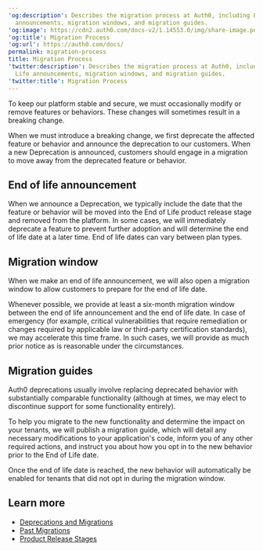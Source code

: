 ---
'og:description': Describes the migration process at Auth0, including End of Life
  announcements, migration windows, and migration guides.
'og:image': https://cdn2.auth0.com/docs-v2/1.14553.0/img/share-image.png
'og:title': Migration Process
'og:url': https://auth0.com/docs/
permalink: migration-process
title: Migration Process
'twitter:description': Describes the migration process at Auth0, including End of
  Life announcements, migration windows, and migration guides.
'twitter:title': Migration Process
---
To keep our platform stable and secure, we must occasionally modify or remove features or behaviors. These changes will sometimes result in a breaking change.

When we must introduce a breaking change, we first deprecate the affected feature or behavior and announce the deprecation to our customers. When a new Deprecation is announced, customers should engage in a migration to move away from the deprecated feature or behavior.

## End of life announcement

When we announce a Deprecation, we typically include the date that the feature or behavior will be moved into the End of Life <Tooltip tip="Product Release Stages: Phases that describe how Auth0 stages, releases, and retires product functionality." cta="View Glossary" href="/docs/glossary?term=product+release+stage">product release stage</Tooltip> and removed from the platform. In some cases, we will immediately deprecate a feature to prevent further adoption and will determine the end of life date at a later time. End of life dates can vary between plan types.

## Migration window

When we make an end of life announcement, we will also open a migration window to allow customers to prepare for the end of life date.

Whenever possible, we provide at least a six-month migration window between the end of life announcement and the end of life date. In case of emergency (for example, critical vulnerabilities that require remediation or changes required by applicable law or third-party certification standards), we may accelerate this time frame. In such cases, we will provide as much prior notice as is reasonable under the circumstances.

## Migration guides

Auth0 deprecations usually involve replacing deprecated behavior with substantially comparable functionality (although at times, we may elect to discontinue support for some functionality entirely).

To help you migrate to the new functionality and determine the impact on your tenants, we will publish a migration guide, which will detail any necessary modifications to your application's code, inform you of any other required actions, and instruct you about how you opt in to the new behavior prior to the End of Life date.

Once the end of life date is reached, the new behavior will automatically be enabled for tenants that did not opt in during the migration window.

## Learn more

* [Deprecations and Migrations](/docs/troubleshoot/product-lifecycle/deprecations-and-migrations)
* [Past Migrations](/docs/troubleshoot/product-lifecycle/past-migrations)
* [Product Release Stages](/docs/troubleshoot/product-lifecycle/product-release-stages)